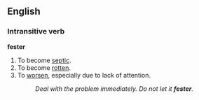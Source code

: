 ==English==

===Intransitive verb===
'''fester'''
# To become [[septic]].
# To become [[rotten]].
# To [[worsen]], especially due to lack of attention.
#:''Deal with the problem immediately.  Do not let it '''fester'''.''